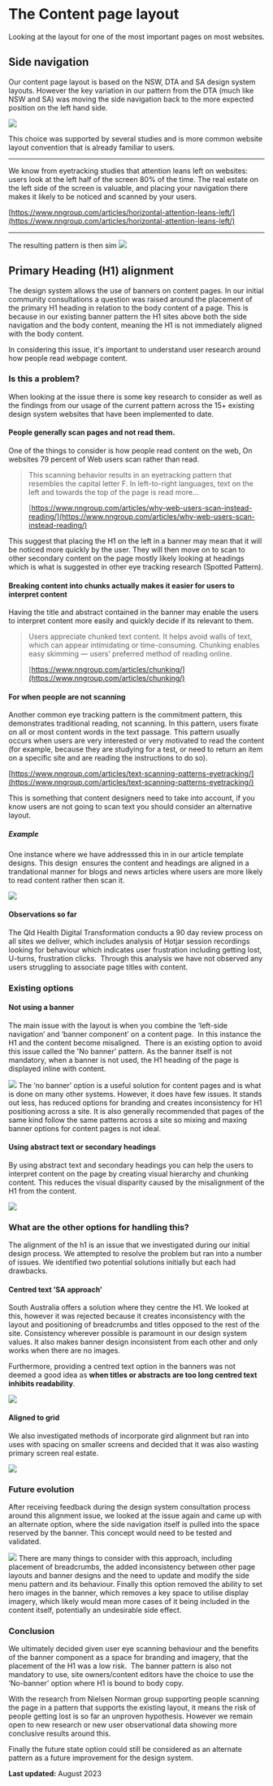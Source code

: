 


<Meta title="0. Exploring our decisions/The Content page layout" />


The Content page layout
=======================

Looking at the layout for one of the most important pages on most websites.

Side navigation
---------------

Our content page layout is based on the NSW, DTA and SA design system layouts. However the key variation in our pattern from the DTA (much like NSW and SA) was moving the side navigation back to the more expected position on the left hand side.

<img src={contentpatterns} />


This choice was supported by several studies and is more common website layout convention that is already familiar to users.

---

We know from eyetracking studies that attention leans left on websites: users look at the left half of the screen 80% of the time. The real estate on the left side of the screen is valuable, and placing your navigation there makes it likely to be noticed and scanned by your users.

[https://www.nngroup.com/articles/horizontal-attention-leans-left/](https://www.nngroup.com/articles/horizontal-attention-leans-left/)

---

The resulting pattern is then sim
<img src={nswqld} />

Primary Heading (H1) alignment
------------------------------

The design system allows the use of banners on content pages. In our initial community consultations a question was raised around the placement of the primary H1 heading in relation to the body content of a page. This is because in our existing banner pattern the H1 sites above both the side navigation and the body content, meaning the H1 is not immediately aligned with the body content.

In considering this issue, it's important to understand user research around how people read webpage content.

### Is this a problem?

When looking at the issue there is some key research to consider as well as the findings from our usage of the current pattern across the 15+ existing design system websites that have been implemented to date.

#### People generally scan pages and not read them.

One of the things to consider is how people read content on the web, On websites 79 percent of Web users scan rather than read.

> This scanning behavior results in an eyetracking pattern that resembles the capital letter F. In left-to-right languages, text on the left and towards the top of the page is read more...
>
> [https://www.nngroup.com/articles/why-web-users-scan-instead-reading/](https://www.nngroup.com/articles/why-web-users-scan-instead-reading/)


This suggest that placing the H1 on the left in a banner may mean that it will be noticed more quickly by the user. They will then move on to scan to other secondary content on the page mostly likely looking at headings which is what is suggested in other eye tracking research (Spotted Pattern).

#### Breaking content into chunks actually makes it easier for users to interpret content

Having the title and abstract contained in the banner may enable the users to interpret content more easily and quickly decide if its relevant to them.

> Users appreciate chunked text content. It helps avoid walls of text, which can appear intimidating or time-consuming. Chunking enables easy skimming — users’ preferred method of reading online.
>
> [https://www.nngroup.com/articles/chunking/](https://www.nngroup.com/articles/chunking/)


#### For when people are not scanning

Another common eye tracking pattern is the commitment pattern, this demonstrates traditional reading, not scanning. In this pattern, users fixate on all or most content words in the text passage. This pattern usually occurs when users are very interested or very motivated to read the content (for example, because they are studying for a test, or need to return an item on a specific site and are reading the instructions to do so).

[https://www.nngroup.com/articles/text-scanning-patterns-eyetracking/](https://www.nngroup.com/articles/text-scanning-patterns-eyetracking/)

This is something that content designers need to take into account, if you know users are not going to scan text you should consider an alternative layout.

##### Example

One instance where we have addresssed this in in our article template designs. This design  ensures the content and headings are aligned in a trandational manner for blogs and news articles where users are more likely to read content rather then scan it.

<img src={exampleAligned2} />



#### Observations so far

The Qld Health Digital Transformation conducts a 90 day review process on all sites we deliver, which includes analysis of Hotjar session recordings looking for behaviour which indicates user frustration including getting lost, U-turns, frustration clicks.  Through this analysis we have not observed any users struggling to associate page titles with content.

### Existing options

#### Not using a banner

The main issue with the layout is when you combine the ‘left-side navigation’ and ‘banner component’ on a content page.  In this instance the H1 and the content become misaligned.  There is an existing option to avoid this issue called the 'No banner' pattern. As the banner itself is not mandatory, when a banner is not used, the H1 heading of the page is displayed inline with content.

<img src={noBanner} />
The ‘no banner’ option is a useful solution for content pages and is what is done on many other systems. However, it does have few issues. It stands out less, has reduced options for branding and creates inconsistency for H1 positioning across a site. It is also generally recommended that pages of the same kind follow the same patterns across a site so mixing and maxing banner options for content pages is not ideal.

#### Using abstract text or secondary headings

By using abstract text and secondary headings you can help the users to interpret content on the page by creating visual hierarchy and chunking content. This reduces the visual disparity caused by the misalignment of the H1 from the content.

<img src={usingAbstract} />


### What are the other options for handling this?

The alignment of the h1 is an issue that we investigated during our initial design process. We attempted to resolve the problem but ran into a number of issues. We identified two potential solutions initially but each had drawbacks.

#### Centred text ’SA approach’

South Australia offers a solution where they centre the H1. We looked at this, however it was rejected because it creates inconsistency with the layout and positioning of breadcrumbs and titles opposed to the rest of the site. Consistency wherever possible is paramount in our design system values. It also makes banner design inconsistent from each other and only works when there are no images.

Furthermore, providing a centred text option in the banners was not deemed a good idea as **when titles or abstracts are too long centred text inhibits readability**.

<img src={sacentred} />


#### Aligned to grid

We also investigated methods of incorporate gird alignment but ran into uses with spacing on smaller screens and decided that it was also wasting primary screen real estate.

<img src={aligntogrid} />


### Future evolution

After receiving feedback during the design system consultation process around this alignment issue, we looked at the issue again and came up with an alternate option, where the side navigation itself is pulled into the space reserved by the banner. This concept would need to be tested and validated.

<img src={futurestate} />
There are many things to consider with this approach, including placement of breadcrumbs, the added inconsistency between other page layouts and banner designs and the need to update and modify the side menu pattern and its behaviour. Finally this option removed the ability to set hero images in the banner, which removes a key space to utilise display imagery, which likely would mean more cases of it being included in the content itself, potentially an undesirable side effect.



### Conclusion

We ultimately decided given user eye scanning behaviour and the benefits of the banner component as a space for branding and imagery, that the placement of the H1 was a low risk.  The banner pattern is also not mandatory to use, site owners/content editors have the choice to use the ‘No-banner’ option where H1 is bound to body copy.

With the research from Nielsen Norman group supporting people scanning the page in a pattern that supports the existing layout, it means the risk of people getting lost is so far an unproven hypothesis. However we remain open to new research or new user observational data showing more conclusive results around this.

Finally the future state option could still be considered as an alternate pattern as a future improvement for the design system.

**Last updated:** August 2023
